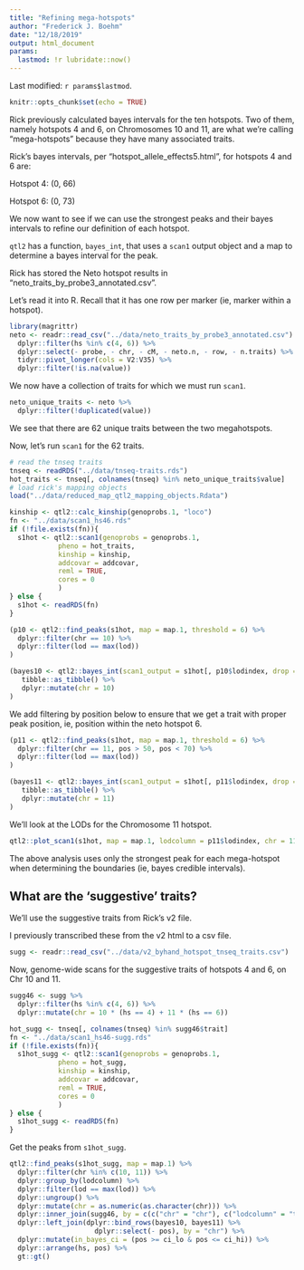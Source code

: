 ```yaml
---
title: "Refining mega-hotspots"
author: "Frederick J. Boehm"
date: "12/18/2019"
output: html_document
params: 
  lastmod: !r lubridate::now()
---
```


Last modified: `r params$lastmod`.

```r
knitr::opts_chunk$set(echo = TRUE)
```

Rick previously calculated bayes intervals for the ten hotspots. Two of them, namely hotspots 4 and 6, on Chromosomes 10 and 11, are what we're calling "mega-hotspots" because they have many associated traits.

Rick's bayes intervals, per "hotspot_allele_effects5.html", for hotspots 4 and 6 are:

Hotspot 4: (0, 66)

Hotspot 6: (0, 73)


We now want to see if we can use the strongest peaks and their bayes intervals to refine our definition of each hotspot.

`qtl2` has a function, `bayes_int`, that uses a `scan1` output object and a map to determine a bayes interval for the peak.

Rick has stored the Neto hotspot results in "neto_traits_by_probe3_annotated.csv".

Let's read it into R. Recall that it has one row per marker (ie, marker within a hotspot).

```r
library(magrittr)
neto <- readr::read_csv("../data/neto_traits_by_probe3_annotated.csv") %>%
  dplyr::filter(hs %in% c(4, 6)) %>%
  dplyr::select(- probe, - chr, - cM, - neto.n, - row, - n.traits) %>%
  tidyr::pivot_longer(cols = V2:V35) %>%
  dplyr::filter(!is.na(value))
```
We now have a collection of traits for which we must run `scan1`. 

```r
neto_unique_traits <- neto %>%
  dplyr::filter(!duplicated(value))
```

We see that there are 62 unique traits between the two megahotspots.

Now, let's run `scan1` for the 62 traits.

```r
# read the tnseq traits
tnseq <- readRDS("../data/tnseq-traits.rds")
hot_traits <- tnseq[, colnames(tnseq) %in% neto_unique_traits$value]
# load rick's mapping objects
load("../data/reduced_map_qtl2_mapping_objects.Rdata")
```

```r
kinship <- qtl2::calc_kinship(genoprobs.1, "loco")
fn <- "../data/scan1_hs46.rds"
if (!file.exists(fn)){
  s1hot <- qtl2::scan1(genoprobs = genoprobs.1, 
            pheno = hot_traits, 
            kinship = kinship, 
            addcovar = addcovar, 
            reml = TRUE, 
            cores = 0
            )
} else {
  s1hot <- readRDS(fn)
}
```

```r
(p10 <- qtl2::find_peaks(s1hot, map = map.1, threshold = 6) %>%
  dplyr::filter(chr == 10) %>%
  dplyr::filter(lod == max(lod))
)
```

```r
(bayes10 <- qtl2::bayes_int(scan1_output = s1hot[, p10$lodindex, drop = FALSE], map = map.1, chr = 10) %>%
   tibble::as_tibble() %>%
   dplyr::mutate(chr = 10)
)
```

We add filtering by position below to ensure that we get a trait with proper peak position, ie, position within the neto hotspot 6.

```r
(p11 <- qtl2::find_peaks(s1hot, map = map.1, threshold = 6) %>%
  dplyr::filter(chr == 11, pos > 50, pos < 70) %>%
  dplyr::filter(lod == max(lod))
)
```

```r
(bayes11 <- qtl2::bayes_int(scan1_output = s1hot[, p11$lodindex, drop = FALSE], map = map.1, chr = 11) %>%
   tibble::as_tibble() %>%
   dplyr::mutate(chr = 11)
)
```

We'll look at the LODs for the Chromosome 11 hotspot.

```r
qtl2::plot_scan1(s1hot, map = map.1, lodcolumn = p11$lodindex, chr = 11)
```
The above analysis uses only the strongest peak for each mega-hotspot when determining the boundaries (ie, bayes credible intervals).

## What are the 'suggestive' traits?

We'll use the suggestive traits from Rick's v2 file.

I previously transcribed these from the v2 html to a csv file.

```r
sugg <- readr::read_csv("../data/v2_byhand_hotspot_tnseq_traits.csv")
```

Now, genome-wide scans for the suggestive traits of hotspots 4 and 6, on Chr 10 and 11.

```r
sugg46 <- sugg %>%
  dplyr::filter(hs %in% c(4, 6)) %>%
  dplyr::mutate(chr = 10 * (hs == 4) + 11 * (hs == 6))
```

```r
hot_sugg <- tnseq[, colnames(tnseq) %in% sugg46$trait]
fn <- "../data/scan1_hs46-sugg.rds"
if (!file.exists(fn)){
  s1hot_sugg <- qtl2::scan1(genoprobs = genoprobs.1, 
            pheno = hot_sugg, 
            kinship = kinship, 
            addcovar = addcovar, 
            reml = TRUE, 
            cores = 0
            )
} else {
  s1hot_sugg <- readRDS(fn)
}

```

Get the peaks from `s1hot_sugg`.

```r
qtl2::find_peaks(s1hot_sugg, map = map.1) %>%
  dplyr::filter(chr %in% c(10, 11)) %>%
  dplyr::group_by(lodcolumn) %>%
  dplyr::filter(lod == max(lod)) %>%
  dplyr::ungroup() %>%
  dplyr::mutate(chr = as.numeric(as.character(chr))) %>%
  dplyr::inner_join(sugg46, by = c(c("chr" = "chr"), c("lodcolumn" = "trait"))) %>%
  dplyr::left_join(dplyr::bind_rows(bayes10, bayes11) %>%
                     dplyr::select(- pos), by = "chr") %>%
  dplyr::mutate(in_bayes_ci = (pos >= ci_lo & pos <= ci_hi)) %>%
  dplyr::arrange(hs, pos) %>%
  gt::gt()
``` 




